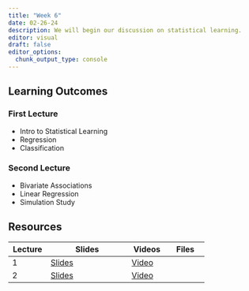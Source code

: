 ```yaml
---
title: "Week 6"
date: 02-26-24
description: We will begin our discussion on statistical learning.
editor: visual
draft: false
editor_options: 
  chunk_output_type: console
---
```


## Learning Outcomes

### First Lecture

-   Intro to Statistical Learning
-   Regression
-   Classification

### Second Lecture

-   Bivariate Associations
-   Linear Regression
-   Simulation Study

## Resources

| Lecture | Slides                                                         | Videos                                | Files |
|--------------|-----------------------------|--------------|--------------|
| 1       | [Slides](https://m408.inqs.info/lectures/6a.html#/title-slide) | [Video](https://youtu.be/8aUrD_Fwwfw) |       |
| 2       | [Slides](https://m408.inqs.info/lectures/6b.html#/title-slide) | [Video](https://youtu.be/DSB30WCYpEU) |       |
